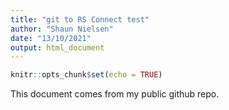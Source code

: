```yaml
---
title: "git to RS Connect test"
author: "Shaun Nielsen"
date: "13/10/2021"
output: html_document
---
```


```r
knitr::opts_chunk$set(echo = TRUE)
```

This document comes from my public github repo.


